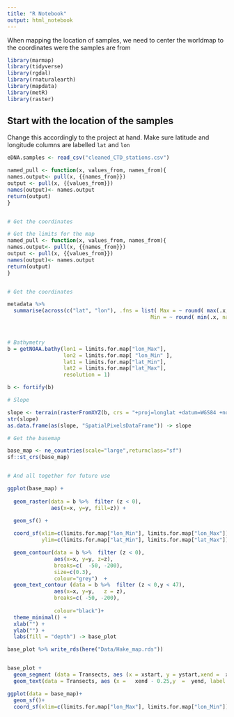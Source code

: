 ```yaml
---
title: "R Notebook"
output: html_notebook
---
```


When mapping the location of samples, we need to center the worldmap to the coordinates were the samples are from



```r
library(marmap)
library(tidyverse)
library(rgdal)
library(rnaturalearth)
library(mapdata)
library(metR)
library(raster)
```


## Start with the location of the samples

Change this accordingly to the project at hand. Make sure latitude and longitude columns are labelled `lat` and `lon`

```r

eDNA.samples <- read_csv("cleaned_CTD_stations.csv")

named_pull <- function(x, values_from, names_from){
names.output<- pull(x, {{names_from}})
output <- pull(x, {{values_from}})
names(output)<- names.output
return(output)
}


# Get the coordinates

# Get the limits for the map
named_pull <- function(x, values_from, names_from){
names.output<- pull(x, {{names_from}})
output <- pull(x, {{values_from}})
names(output)<- names.output
return(output)
}


# Get the coordinates

metadata %>% 
  summarise(across(c("lat", "lon"), .fns = list( Max = ~ round( max(.x, na.rm = T) + 1,0) ,
                                              Min = ~ round( min(.x, na.rm = T) - 1,0)))) %>% pivot_longer(cols = everything(),names_to = "Corner",
                                                                                               values_to = "Coordinates") %>% named_pull(Coordinates, Corner)-> limits.for.map


# Bathymetry
b = getNOAA.bathy(lon1 = limits.for.map["lon_Max"],
                  lon2 = limits.for.map[ "lon_Min" ],
                  lat1 = limits.for.map["lat_Min"], 
                  lat2 = limits.for.map["lat_Max"], 
                  resolution = 1)

b <- fortify(b)

# Slope 

slope <- terrain(rasterFromXYZ(b, crs = "+proj=longlat +datum=WGS84 +no_defs"), opt = "slope")
str(slope)
as.data.frame(as(slope, "SpatialPixelsDataFrame")) -> slope

# Get the basemap

base_map <- ne_countries(scale="large",returnclass="sf")
sf::st_crs(base_map)


# And all together for future use

ggplot(base_map) +
  
  geom_raster(data = b %>%  filter (z < 0),
              aes(x=x, y=y, fill=z)) + 

  geom_sf() +
  
  coord_sf(xlim=c(limits.for.map["lon_Min"], limits.for.map["lon_Max"]),
           ylim=c(limits.for.map["lat_Min"], limits.for.map["lat_Max"]),expand=F) +

  geom_contour(data = b %>%  filter (z < 0), 
               aes(x=x, y=y, z=z),
               breaks=c(  -50, -200),
               size=c(0.3),
               colour="grey")  +
  geom_text_contour (data = b %>%  filter (z < 0,y < 47), 
               aes(x=x, y=y,   z = z),
               breaks=c( -50, -200),
              
               colour="black")+
  theme_minimal() +
  xlab("") +
  ylab("") +
  labs(fill = "depth") -> base_plot

base_plot %>% write_rds(here("Data/Hake_map.rds"))


base_plot +
  geom_segment (data = Transects, aes (x = xstart, y = ystart,xend =  xend,yend =  yend, group = Transect)) +
  geom_text(data = Transects, aes (x =   xend - 0.25,y  =  yend, label = Transect), color = "yellow", fontface = "bold")
```

```r
ggplot(data = base_map)+
  geom_sf()+
  coord_sf(xlim=c(limits.for.map["lon_Max"], limits.for.map["lon_Min"]),ylim=c(limits.for.map["lat_Max"], limits.for.map["lat_Min"]),expand=F)
```

